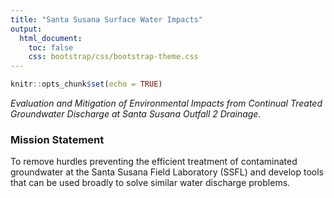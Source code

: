 ```yaml
---
title: "Santa Susana Surface Water Impacts"
output:
  html_document:
    toc: false
    css: bootstrap/css/bootstrap-theme.css
--- 
```


```r
knitr::opts_chunk$set(echo = TRUE)
```

*Evaluation and Mitigation of Environmental Impacts from Continual Treated Groundwater Discharge at Santa Susana Outfall 2 Drainage.*

### Mission Statement
To remove hurdles preventing the efficient treatment of contaminated groundwater at the Santa Susana Field Laboratory (SSFL) and develop tools that can be used broadly to solve similar water discharge problems.
